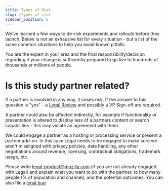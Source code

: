 ```yaml
---
title: Types of Risk
slug: /types-of-risk
sidebar_position: 6
---
```


We've learned a few ways to de-risk experiments and rollouts before they launch.  Below is not an exhausive list for every situation - but a list of the some common situations to help you avoid known pitfalls.  

You are the expert in your area and the final responsibility/decision regarding if your change is sufficiently prepared to go live to hundreds of thousands or millions of people.

# Is this study partner related? #

If a partner is involved in any way, it raises risk. If the answer to this question is "yes" - a [Legal Review](https://experimenter.info/legal-sign-off) and possibly a VP Sign-off are required.  

A partner could also be affected indirectly, for example if functionality or presentation is altered to display less of a partners content or search capabilities - this may violate an agreement with them.

We could engage a partner as a hosting or processing service or present a partner add-on.  In this case Legal needs to be engaged to make sure we aren't misaligned with privacy policies, data handling, any other negotiations around revenue, licensing, contractual obligations, trademark usage, etc. 

Please write legal-product@mozilla.com (if you are not already engaged with Legal) and explain what you want to do with the partner, to how many people (% of population and channel), and the potential outcomes.   You can also file a [legal bug](https://bugzilla.mozilla.org/enter_bug.cgi?product=Legal&component=Product%20-%20data)
    
